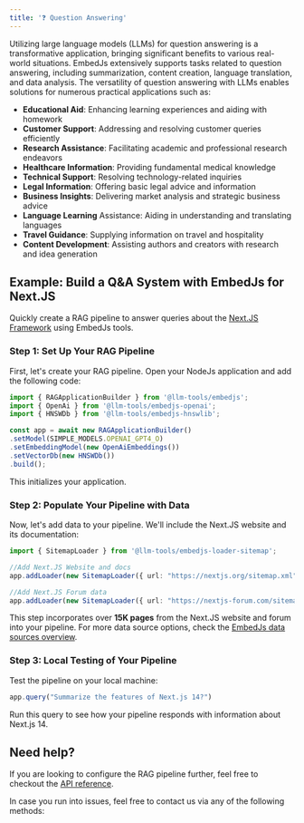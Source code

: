 ---
title: '❓ Question Answering'
---

Utilizing large language models (LLMs) for question answering is a transformative application, bringing significant benefits to various real-world situations. EmbedJs extensively supports tasks related to question answering, including summarization, content creation, language translation, and data analysis. The versatility of question answering with LLMs enables solutions for numerous practical applications such as:

- **Educational Aid**: Enhancing learning experiences and aiding with homework
- **Customer Support**: Addressing and resolving customer queries efficiently
- **Research Assistance**: Facilitating academic and professional research endeavors
- **Healthcare Information**: Providing fundamental medical knowledge
- **Technical Support**: Resolving technology-related inquiries
- **Legal Information**: Offering basic legal advice and information
- **Business Insights**: Delivering market analysis and strategic business advice
- **Language Learning** Assistance: Aiding in understanding and translating languages
- **Travel Guidance**: Supplying information on travel and hospitality
- **Content Development**: Assisting authors and creators with research and idea generation

## Example: Build a Q&A System with EmbedJs for Next.JS

Quickly create a RAG pipeline to answer queries about the [Next.JS Framework](https://nextjs.org/) using EmbedJs tools.

### Step 1: Set Up Your RAG Pipeline

First, let's create your RAG pipeline. Open your NodeJs application and add the following code:

```ts Create pipeline
import { RAGApplicationBuilder } from '@llm-tools/embedjs';
import { OpenAi } from '@llm-tools/embedjs-openai';
import { HNSWDb } from '@llm-tools/embedjs-hnswlib';

const app = await new RAGApplicationBuilder()
.setModel(SIMPLE_MODELS.OPENAI_GPT4_O)
.setEmbeddingModel(new OpenAiEmbeddings())
.setVectorDb(new HNSWDb())
.build();
```

This initializes your application.

### Step 2: Populate Your Pipeline with Data

Now, let's add data to your pipeline. We'll include the Next.JS website and its documentation:

```ts Ingest data sources
import { SitemapLoader } from '@llm-tools/embedjs-loader-sitemap';

//Add Next.JS Website and docs
app.addLoader(new SitemapLoader({ url: "https://nextjs.org/sitemap.xml" }))

//Add Next.JS Forum data
app.addLoader(new SitemapLoader({ url: "https://nextjs-forum.com/sitemap.xml" }))
```

This step incorporates over **15K pages** from the Next.JS website and forum into your pipeline. For more data source options, check the [EmbedJs data sources overview](/components/data-sources/overview).

### Step 3: Local Testing of Your Pipeline

Test the pipeline on your local machine:

```ts Query App
app.query("Summarize the features of Next.js 14?")
```

Run this query to see how your pipeline responds with information about Next.js 14.

## Need help?

If you are looking to configure the RAG pipeline further, feel free to checkout the [API reference](/api-reference/pipeline/query).

In case you run into issues, feel free to contact us via any of the following methods:

<Snippet file="get-help.mdx" />
